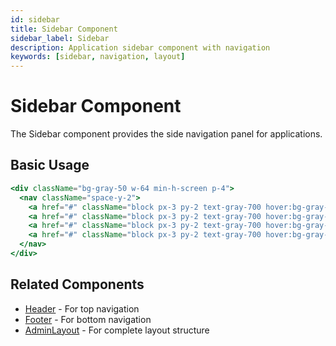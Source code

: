 ```yaml
---
id: sidebar
title: Sidebar Component
sidebar_label: Sidebar
description: Application sidebar component with navigation
keywords: [sidebar, navigation, layout]
---
```


# Sidebar Component

The Sidebar component provides the side navigation panel for applications.

## Basic Usage

```jsx live
<div className="bg-gray-50 w-64 min-h-screen p-4">
  <nav className="space-y-2">
    <a href="#" className="block px-3 py-2 text-gray-700 hover:bg-gray-200 rounded">Dashboard</a>
    <a href="#" className="block px-3 py-2 text-gray-700 hover:bg-gray-200 rounded">Users</a>
    <a href="#" className="block px-3 py-2 text-gray-700 hover:bg-gray-200 rounded">Products</a>
    <a href="#" className="block px-3 py-2 text-gray-700 hover:bg-gray-200 rounded">Settings</a>
  </nav>
</div>
```

## Related Components

- [Header](/docs/components/header) - For top navigation
- [Footer](/docs/components/footer) - For bottom navigation
- [AdminLayout](/docs/components/admin-layout) - For complete layout structure
